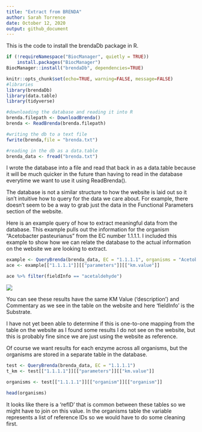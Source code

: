 ```yaml
---
title: "Extract from BRENDA"
author: Sarah Torrence
date: October 12, 2020
output: github_document
---
```


This is the code to install the brendaDb package in R.
```r
if (!requireNamespace("BiocManager", quietly = TRUE))
    install.packages("BiocManager")
BiocManager::install("brendaDb", dependencies=TRUE)
```

```r
knitr::opts_chunk$set(echo=TRUE, warning=FALSE, message=FALSE)
#libraries
library(brendaDb)
library(data.table)
library(tidyverse)
```

```r
#downloading the database and reading it into R
brenda.filepath <- DownloadBrenda()
brenda <- ReadBrenda(brenda.filepath)

#writing the db to a text file
fwrite(brenda,file = "brenda.txt")

#reading in the db as a data.table
brenda_data <- fread("brenda.txt")
```

I wrote the database into a file and read that back in as a data.table because it will be much quicker in the future than having to read in the database everytime we want to use it using ReadBrenda().

The database is not a similar structure to how the website is laid out so it isn't intuitive how to query for the data we care about. For example, there doesn't seem to be a way to grab just the data in the Functional Parameters section of the website. 

Here is an example query of how to extract meaningful data from the database. This example pulls out the information for the organism "Acetobacter pasteurianus" from the EC number 1.1.1.1. I included this example to show how we can relate the database to the actual information on the website we are looking to extract. 

```r
example <- QueryBrenda(brenda_data, EC = "1.1.1.1", organisms = "Acetobacter pasteurianus")
ace <- example[["1.1.1.1"]][["parameters"]][["km.value"]]

ace %>% filter(fieldInfo == "acetaldehyde")
```
<img src="./acetaldehyde_ex.png" />

You can see these results have the same KM Value ('description') and Commentary as we see in the table on the website and here 'fieldInfo' is the Substrate. 

I have not yet been able to determine if this is one-to-one mapping from the table on the website as I found some results I do not see on the website, but this is probably fine since we are just using the website as reference. 

Of course we want results for each enzyme across all organisms, but the organisms are stored in a separate table in the database.

```r
test <- QueryBrenda(brenda_data, EC = "1.1.1.1")
t_km <- test[["1.1.1.1"]][["parameters"]][["km.value"]]

organisms <- test[["1.1.1.1"]][["organism"]][["organism"]]

head(organisms)
```

It looks like there is a 'refID' that is common between these tables so we might have to join on this value. In the organisms table the variable represents a list of reference IDs so we would have to do some cleaning first. 

